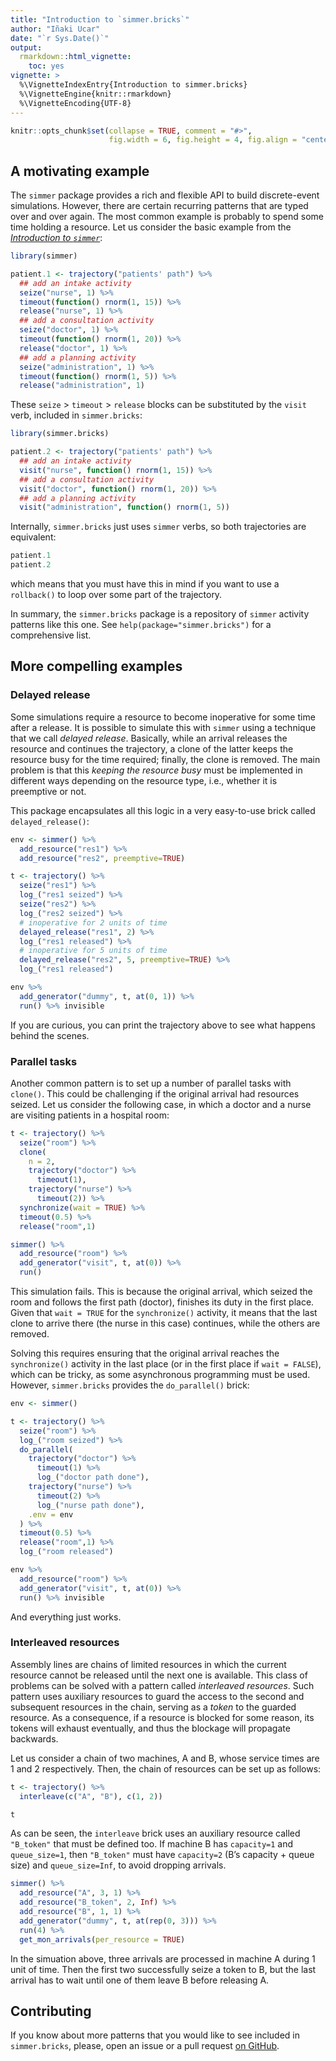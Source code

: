 ```yaml
---
title: "Introduction to `simmer.bricks`"
author: "Iñaki Ucar"
date: "`r Sys.Date()`"
output: 
  rmarkdown::html_vignette:
    toc: yes
vignette: >
  %\VignetteIndexEntry{Introduction to simmer.bricks}
  %\VignetteEngine{knitr::rmarkdown}
  %\VignetteEncoding{UTF-8}
---
```


```r
knitr::opts_chunk$set(collapse = TRUE, comment = "#>", 
                      fig.width = 6, fig.height = 4, fig.align = "center")
```

## A motivating example

The `simmer` package provides a rich and flexible API to build discrete-event simulations. However, there are certain recurring patterns that are typed over and over again. The most common example is probably to spend some time holding a resource. Let us consider the basic example from the [_Introduction to `simmer`_](http://r-simmer.org/articles/simmer-01-introduction.html):

```r
library(simmer)

patient.1 <- trajectory("patients' path") %>%
  ## add an intake activity 
  seize("nurse", 1) %>%
  timeout(function() rnorm(1, 15)) %>%
  release("nurse", 1) %>%
  ## add a consultation activity
  seize("doctor", 1) %>%
  timeout(function() rnorm(1, 20)) %>%
  release("doctor", 1) %>%
  ## add a planning activity
  seize("administration", 1) %>%
  timeout(function() rnorm(1, 5)) %>%
  release("administration", 1)
```

These `seize` > `timeout` > `release` blocks can be substituted by the `visit` verb, included in `simmer.bricks`:

```r
library(simmer.bricks)

patient.2 <- trajectory("patients' path") %>%
  ## add an intake activity 
  visit("nurse", function() rnorm(1, 15)) %>%
  ## add a consultation activity
  visit("doctor", function() rnorm(1, 20)) %>%
  ## add a planning activity
  visit("administration", function() rnorm(1, 5))
```

Internally, `simmer.bricks` just uses `simmer` verbs, so both trajectories are equivalent:

```r
patient.1
patient.2
```

which means that you must have this in mind if you want to use a `rollback()` to loop over some part of the trajectory.

In summary, the `simmer.bricks` package is a repository of `simmer` activity patterns like this one. See `help(package="simmer.bricks")` for a comprehensive list.

## More compelling examples

### Delayed release

Some simulations require a resource to become inoperative for some time after a release. It is possible to simulate this with `simmer` using a technique that we call *delayed release*. Basically, while an arrival releases the resource and continues the trajectory, a clone of the latter keeps the resource busy for the time required; finally, the clone is removed. The main problem is that this *keeping the resource busy* must be implemented in different ways depending on the resource type, i.e., whether it is preemptive or not.

This package encapsulates all this logic in a very easy-to-use brick called `delayed_release()`:

```r
env <- simmer() %>%
  add_resource("res1") %>%
  add_resource("res2", preemptive=TRUE)

t <- trajectory() %>%
  seize("res1") %>%
  log_("res1 seized") %>%
  seize("res2") %>%
  log_("res2 seized") %>%
  # inoperative for 2 units of time
  delayed_release("res1", 2) %>% 
  log_("res1 released") %>%
  # inoperative for 5 units of time
  delayed_release("res2", 5, preemptive=TRUE) %>%
  log_("res1 released")

env %>%
  add_generator("dummy", t, at(0, 1)) %>%
  run() %>% invisible
```

If you are curious, you can print the trajectory above to see what happens behind the scenes.

### Parallel tasks

Another common pattern is to set up a number of parallel tasks with `clone()`. This could be challenging if the original arrival had resources seized. Let us consider the following case, in which a doctor and a nurse are visiting patients in a hospital room:

```r
t <- trajectory() %>%
  seize("room") %>%
  clone(
    n = 2,
    trajectory("doctor") %>%
      timeout(1),
    trajectory("nurse") %>%
      timeout(2)) %>%
  synchronize(wait = TRUE) %>%
  timeout(0.5) %>%
  release("room",1)

simmer() %>%
  add_resource("room") %>%
  add_generator("visit", t, at(0)) %>%
  run()
```

This simulation fails. This is because the original arrival, which seized the room and follows the first path (doctor), finishes its duty in the first place. Given that `wait = TRUE` for the `synchronize()` activity, it means that the last clone to arrive there (the nurse in this case) continues, while the others are removed.

Solving this requires ensuring that the original arrival reaches the `synchronize()` activity in the last place (or in the first place if `wait = FALSE`), which can be tricky, as some asynchronous programming must be used. However, `simmer.bricks` provides the `do_parallel()` brick:

```r
env <- simmer()

t <- trajectory() %>%
  seize("room") %>%
  log_("room seized") %>%
  do_parallel(
    trajectory("doctor") %>%
      timeout(1) %>%
      log_("doctor path done"),
    trajectory("nurse") %>%
      timeout(2) %>%
      log_("nurse path done"),
    .env = env
  ) %>%
  timeout(0.5) %>%
  release("room",1) %>%
  log_("room released")

env %>%
  add_resource("room") %>%
  add_generator("visit", t, at(0)) %>%
  run() %>% invisible
```

And everything just works.

### Interleaved resources

Assembly lines are chains of limited resources in which the current resource cannot be released until the next one is available. This class of problems can be solved with a pattern called *interleaved resources*. Such pattern uses auxiliary
resources to guard the access to the second and subsequent resources in the chain, serving as a *token* to the guarded resource. As a consequence, if a resource is
blocked for some reason, its tokens will exhaust eventually, and thus the blockage will propagate backwards.

Let us consider a chain of two machines, A and B, whose service times are 1 and 2 respectively. Then, the chain of resources can be set up as follows:

```r
t <- trajectory() %>%
  interleave(c("A", "B"), c(1, 2))

t
```

As can be seen, the `interleave` brick uses an auxiliary resource called `"B_token"` that must be defined too. If machine B has `capacity=1` and `queue_size=1`, then `"B_token"` must have `capacity=2` (B's capacity + queue size) and `queue_size=Inf`, to avoid dropping arrivals.

```r
simmer() %>%
  add_resource("A", 3, 1) %>%
  add_resource("B_token", 2, Inf) %>%
  add_resource("B", 1, 1) %>%
  add_generator("dummy", t, at(rep(0, 3))) %>%
  run(4) %>%
  get_mon_arrivals(per_resource = TRUE)
```

In the simuation above, three arrivals are processed in machine A during 1 unit of time. Then the first two successfully seize a token to B, but the last arrival has to wait until one of them leave B before releasing A.

## Contributing

If you know about more patterns that you would like to see included in `simmer.bricks`, please, open an issue or a pull request [on GitHub](https://github.com/r-simmer/simmer.bricks).
